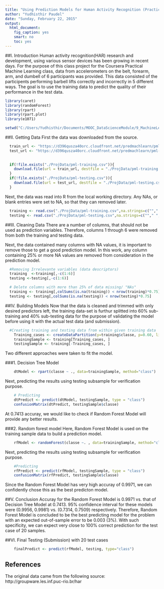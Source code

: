 ```yaml
---
title: "Using Prediction Models for Human Activity Recognition (Practical Machine Learning Project)"
author: "Yudhisthir Paudel"
date: "Sunday, February 22, 2015"
output:
  html_document:
    fig_caption: yes
    smart: no
    toc: yes
---
```

##I. Introduction
Human activity recognition(HAR) research and development, using various sensor devices has been growing in recent days. For the purpose of this class project for the Coursera Practical Machine Learning class, data from accelerometers on the belt, forearm, arm, and dumbell of 6 participants was provided. This data consisted of the participents performing barbell lifts correctly and incorrectly in 5 different ways. The goal is to use the training data to predict the quality of their performance in the test data.

```r
library(caret)
library(randomForest)
library(rpart)
library(rpart.plot)
library(e1071)
```

```r
setwd("C:/Users/Yudhisthir/Documents/MOOC_DataScienceModule/9_MachineLearning")
```

##II. Getting Data
First the data was downloaded from the source.
```r
  train_url <- "https://d396qusza40orc.cloudfront.net/predmachlearn/pml-training.csv"
  test_url <- "https://d396qusza40orc.cloudfront.net/predmachlearn/pml-testing.csv"
  
  
  if(!file.exists("./ProjData/pml-training.csv")){
    download.file(url = train_url, destfile = "./ProjData/pml-training.csv")
  }
  if(!file.exists("./ProjData/pml-testing.csv")){
    download.file(url = test_url, destfile = "./ProjData/pml-testing.csv")
  }
```
Next, the data was read into R from the local working directory.
Any NAs, or blank entries were set to NA, so that they can removed later.
```r
  training <- read.csv("./ProjData/pml-training.csv",na.strings=c(""," ", "NA","#DIV/0!"))
  testing <- read.csv("./ProjData/pml-testing.csv",na.strings=c(""," ","NA","#DIV/0!"))

```

##III. Cleaning Data
There are a number of columns, that should not be used as prediction variables. Therefore, columns 1 through 6 were removed from both the training and testing data.

Next, the data contained many columns with NA values, it is important to remove those to get
a good prediction model. In this work, any column containing 25% or more NA values are removed
from consideration in the prediction model.
```r
  #Removing Irrelevante variables (data descriptors)
  training  <-training[,-c(1:6)]
  testing <-testing[,-c(1:6)]

  # Delete columns with more than 25% of data missing/ "NAs"
  training <- training[,colSums(is.na(training)) < nrow(training)*0.75]
  testing <- testing[,colSums(is.na(testing)) < nrow(testing)*0.75]
```

##IV. Building Models
Now that the data is cleaned and trimmed with only desired predictors left, the training data-set is furthur splitted into 60% sub-training and 40% sub-testing data for the purpose of validating the model before using it with the actual test data (and submission).
```r
  #Creating training and testing data from within given training data
    Training_cases <- createDataPartition(y=training$classe, p=0.60, list=FALSE)
    trainingSample <- training[Training_cases, ] 
    testingSample <- training[-Training_cases, ]
```
Two different approaches were taken to fit the model.

###1. Decision Tree Model
```r
    dtModel <- rpart(classe ~ ., data=trainingSample, method="class")
```
Next, predicting the results using testing subsample for verification purpose.
```r
    # Predicting
    dtPredict <- predict(dtModel, testingSample, type = "class")
    confusionMatrix(dtPredict, testingSample$classe)
```
At 0.7413 accuray, we would like to check if Random Forest Model will provide any better results.

###2. Random forest model
Here, Random Forest Model is used on the training sample data to build a prediction model.
```r
    rfModel <- randomForest(classe ~. , data=trainingSample, method="class")
```

Next, predicting the results using testing subsample for verification purpose.
```r
    #Predicting
    rfPredict <- predict(rfModel, testingSample, type = "class")
    confusionMatrix(rfPredict, testingSample$classe)
```
Since the Random Forest Model has very high accuray of 0.9971, we can confidently chose this as the best predicton model.

##V. Conclusion
Accuray for the Random Forest Model is 0.9971 vs. that of Decision Tree Model at 0.7413.
95% confidence interval for these models were (0.9956, 0.9981) vs. (0.7314, 0.7509) respectively. Therefore, Random Forest Model is concluded to be the best predicting model for the problem with an expected out-of-sample error to be 0.003 (3%). With such specificity, we can expect very close to 100% correct prediction for the test case of 20 samples.

##VI. Final Testing (Submission) with 20 test cases
```r
    finalPredict <- predict(rfModel, testing, type="class")
```

## References
The original data came from the following source:
http://groupware.les.inf.puc-rio.br/har